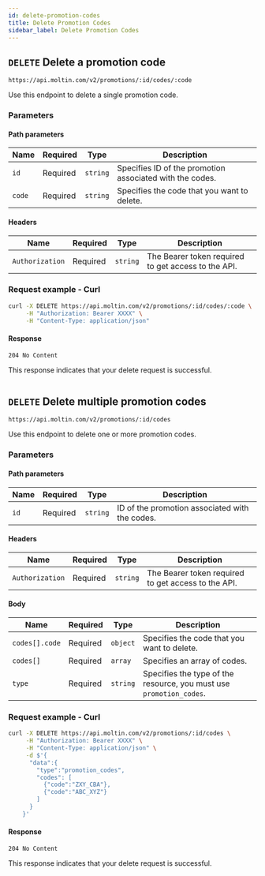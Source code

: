 ```yaml
---
id: delete-promotion-codes
title: Delete Promotion Codes
sidebar_label: Delete Promotion Codes
---
```


## `DELETE` Delete a promotion code

```http
https://api.moltin.com/v2/promotions/:id/codes/:code
```

Use this endpoint to delete a single promotion code.

### Parameters

#### Path parameters

| Name | Required | Type | Description |
| --- | --- | --- | --- |
| `id` | Required | `string` | Specifies ID of the promotion associated with the codes. |
| `code` | Required | `string` | Specifies the code that you want to delete. |

#### Headers

| Name | Required | Type | Description |
| --- | --- | --- | --- |
| `Authorization` | Required | `string` | The Bearer token required to get access to the API. |

### Request example - Curl

```bash
curl -X DELETE https://api.moltin.com/v2/promotions/:id/codes/:code \
     -H "Authorization: Bearer XXXX" \
     -H "Content-Type: application/json"
```

#### Response

`204 No Content`

This response indicates that your delete request is successful.

```json

```

## `DELETE` Delete multiple promotion codes

```http
https://api.moltin.com/v2/promotions/:id/codes
```

Use this endpoint to delete one or more promotion codes.

### Parameters

#### Path parameters

| Name | Required | Type | Description |
| --- | --- | --- | --- |
| `id` | Required | `string` | ID of the promotion associated with the codes. |

#### Headers

| Name | Required | Type | Description |
| --- | --- | --- | --- |
| `Authorization` | Required | `string` | The Bearer token required to get access to the API. |

#### Body

| Name | Required | Type | Description |
| --- | --- | --- | --- |
| `codes[].code` | Required | `object` | Specifies the code that you want to delete. |
| `codes[]` | Required | `array` | Specifies an array of codes. |
| `type` | Required | `string` | Specifies the type of the resource, you must use `promotion_codes`. |

### Request example - Curl

```bash
curl -X DELETE https://api.moltin.com/v2/promotions/:id/codes \
     -H "Authorization: Bearer XXXX" \
     -H "Content-Type: application/json" \
     -d $'{
      "data":{
        "type":"promotion_codes",
        "codes": [
          {"code":"ZXY_CBA"},
          {"code":"ABC_XYZ"}
        ]
      }
    }'

```

#### Response

`204 No Content`

This response indicates that your delete request is successful.

```json

```
